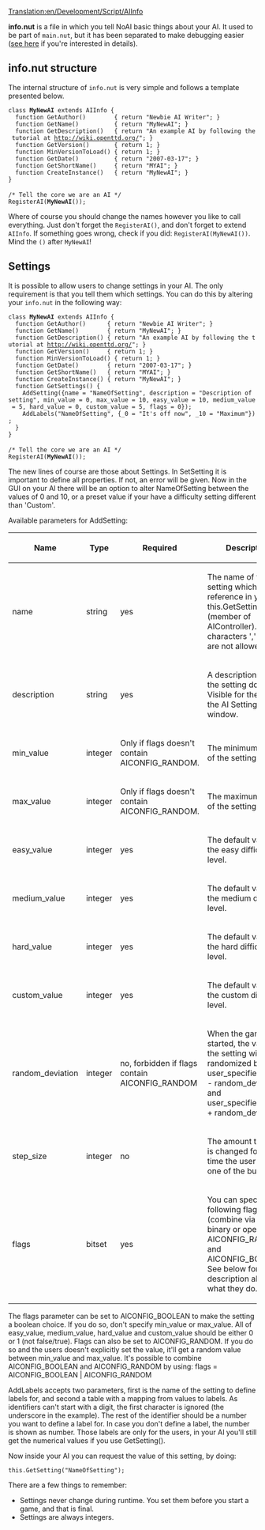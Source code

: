 [[Translation:en/Development/Script/AIInfo]]
{{en/Development/Script/Navigation}}

'''info.nut''' is a file in which you tell NoAI basic things about your AI. It used to be part of <code>main.nut</code>, but it has been separated to make debugging easier ([[en/Archive/Development/AI Development milestones#20-may-2008-main-nut-is-split-in-two|see here]] if you're interested in details).

== info.nut structure ==

The internal structure of <code>info.nut</code> is very simple and follows a template presented below.

 class '''MyNewAI''' extends AIInfo {
   function GetAuthor()        { return "Newbie AI Writer"; }
   function GetName()          { return "MyNewAI"; }
   function GetDescription()   { return "An example AI by following the tutorial at http://wiki.openttd.org/"; }
   function GetVersion()       { return 1; }
   function MinVersionToLoad() { return 1; }
   function GetDate()          { return "2007-03-17"; }
   function GetShortName()     { return "MYAI"; }
   function CreateInstance()   { return "MyNewAI"; }
 }
 
 /* Tell the core we are an AI */
 RegisterAI('''MyNewAI'''());

Where of course you should change the names however you like to call everything. Just don't forget the <code>RegisterAI()</code>, and don't forget to extend <code>AIInfo</code>. If something goes wrong, check if you did: <code>RegisterAI(MyNewAI())</code>. Mind the <code>()</code> after <code>MyNewAI</code>!

== Settings ==

It is possible to allow users to change settings in your AI. The only requirement is that you tell them which settings. You can do this by altering your <code>info.nut</code> in the following way:

 class '''MyNewAI''' extends AIInfo {
   function GetAuthor()      { return "Newbie AI Writer"; }
   function GetName()        { return "MyNewAI"; }
   function GetDescription() { return "An example AI by following the tutorial at http://wiki.openttd.org/"; }
   function GetVersion()     { return 1; }
   function MinVersionToLoad() { return 1; }
   function GetDate()        { return "2007-03-17"; }
   function GetShortName()   { return "MYAI"; }
   function CreateInstance() { return "MyNewAI"; }
   function GetSettings() {
     AddSetting({name = "NameOfSetting", description = "Description of setting", min_value = 0, max_value = 10, easy_value = 10, medium_value = 5, hard_value = 0, custom_value = 5, flags = 0});
     AddLabels("NameOfSetting", {_0 = "It's off now", _10 = "Maximum"});
   }
 }
 
 /* Tell the core we are an AI */
 RegisterAI('''MyNewAI'''());

The new lines of course are those about Settings. In SetSetting it is important to define all properties. If not, an error will be given. Now in the GUI on your AI there will be an option to alter NameOfSetting between the values of 0 and 10, or a preset value if your have a difficulty setting different than 'Custom'.

Available parameters for AddSetting:
{|
|-
! Name
! Type
! Required
! Description
|-
| name
| string
| yes
| The name of the setting which you reference in your AI in this.GetSetting(name) (member of AIController). The characters ',' and '=' are not allowed.
|-
| description
| string
| yes
| A description of what the setting does. Visible for the user in the AI Settings window.
|-
| min_value
| integer
| Only if flags doesn't contain AICONFIG_RANDOM.
| The minimum value of the setting
|-
| max_value
| integer
| Only if flags doesn't contain AICONFIG_RANDOM.
| The maximum value of the setting.
|-
| easy_value
| integer
| yes
| The default value on the easy difficulty level.
|-
| medium_value
| integer
| yes
| The default value on the medium difficulty level.
|-
| hard_value
| integer
| yes
| The default value on the hard difficulty level.
|-
| custom_value
| integer
| yes
| The default value on the custom difficulty level.
|-
| random_deviation
| integer
| no, forbidden if flags contain AICONFIG_RANDOM
| When the game is started, the value for the setting will be randomized between user_specified_value - random_deviation and user_specified_value + random_deviation. 
|-
| step_size
| integer
| no
| The amount the value is changed for every time the user clicks one of the buttons.
|-
| flags
| bitset
| yes
| You can specify the following flags (combine via the binary or operator): AICONFIG_RANDOM and AICONFIG_BOOLEAN. See below for a description about what they do.
|}

The flags parameter can be set to AICONFIG_BOOLEAN to make the setting a boolean choice. If you do so, don't specify min_value or max_value. All of easy_value, medium_value, hard_value and custom_value should be either 0 or 1 (not false/true).
Flags can also be set to AICONFIG_RANDOM. If you do so and the users doesn't explicitly set the value, it'll get a random value between min_value and max_value.
It's possible to combine AICONFIG_BOOLEAN and AICONFIG_RANDOM by using: flags = AICONFIG_BOOLEAN | AICONFIG_RANDOM

AddLabels accepts two parameters, first is the name of the setting to define labels for, and second a table with a mapping from values to labels. As identifiers can't start with a digit, the first character is ignored (the underscore in the example). The rest of the identifier should be a number you want to define a label for. In case you don't define a label, the number is shown as number. Those labels are only for the users, in your AI you'll still get the numerical values if you use GetSetting().

Now inside your AI you can request the value of this setting, by doing:

 this.GetSetting("NameOfSetting");

There are a few things to remember:
* Settings never change during runtime. You set them before you start a game, and that is final.
* Settings are always integers.